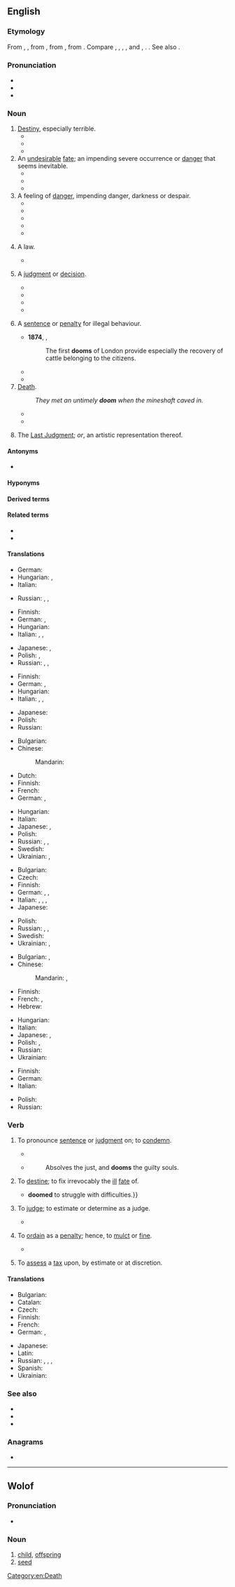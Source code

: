 {{also|Doom|dom|Dom|DOM|-dom}}
==English==

===Etymology===
{{root|en|ine-pro|*dʰeh₁-}}
From {{inh|en|enm|dome}}, {{m|enm|dom}}, from {{inh|en|ang|dōm|t=[[judgement]]}}, from {{inh|en|gem-pro|*dōmaz}}, from {{inh|en|ine-pro|*dʰóh₁mos}}. Compare {{cog|fy|doem}}, {{cog|nl|doem}}, {{cog|da|-}}, {{cog|no|-}}, and {{cog|sv|dom}}, {{cog|is|dómur}}. {{doublet|en|duma}}. See also {{m|en|deem}}.

===Pronunciation===
* {{IPA|en|/duːm/}}
* {{audio|en|en-us-doom.ogg|Audio (US)}}
* {{rhymes|en|uːm}}

===Noun===
{{en-noun|~}}

# [[destiny|Destiny]], especially terrible.
#* {{RQ:Dryden Miscellaneous Works|IV|The First Book of Homer's Ilias|415|This, for the night; by day, the web and loom, / And homely houſhold-taſk, ſhall be her '''doom''',}}
#* {{quote-journal|en|year=2007|volume=92|issue=4|page=495|title=Fustian Days: Book One: Sonic Goddam Boom|author=Billy Lee Brammer|journal=Southwest Review|passage="When should I expect him?" Roy said, resigned to his '''doom'''.}}
#* {{quote-journal|en|date=December 11, 2009|volume=59|issue=8|page=4|title=Robin Hood|author=Karen Gormandy|passage="After he takes the throne, you will be arrested." / "You lie like your master, Carfax. Your '''doom''' is sealed."}}
# An [[undesirable]] [[fate]]; an impending severe occurrence or [[danger]] that seems inevitable.
#* {{quote-journal|en|year=2004|volume=89|issue=4|page=479|title=The Turpentine Still|author=Arthur Miller|journal=Southwest Review|passage=unlike Vincent, he wasn't quite taken in by the outbreak of hopefulness on all sides. After all, nothing about the tanks or the process had been resolved; an air of '''doom''' still hung undisturbed over the project.}}
#* {{quote-journal|en|year=2007|month=February| volume=71| issue=773| page=45| title=Tapestries in Oil| author=Bob Bahr| journal=American Artist| passage=Such paintings are inherently moody, and Elliott likes that-even as he carefully avoids dictating a specific mood. "Yesterday I painted the last light of the day-the trees looked pink, and the mountain's shadow was coming over them. It created a feeling of nostalgia... or impending '''doom'''... or still, quiet, peacefulness. It depends on the viewer's feelings about the scene, not just mine."}}
#* {{quote-journal|en|date=April 27, 2009|section=Sports|page=7C| title=After Lions^ gamble, lots of big men tapped| author=Nate Davis| work=USA Today| passage=Chung was the first of its four picks in Round 2. His arrival might spell '''doom''' for Rodney Harrison.}}
# A feeling of [[danger]], impending danger, darkness or despair.
#* {{quote-book|en|year=2006|title=Once upon a wedding night|author=Sophie Jordan| passage=She halted her pacing steps as the ugly significance of Nicholas Caulfield's pending arrival washed over her. Ruin. Destitution. '''Doom''' settled like a heavy stone in her chest.}}
#* {{quote-book|en|title=The Year the Lights Came on|page=204|author=Terry Kay| co-authors=William J. Scheick| year=2007| passage=Feeling '''doom''', as we learned in the beautiful folk language of blacks who knew the truth of it, began with a single unexpected oddity — a redbird out of season, hail out of cloudless skies, dogs cowering under the house}}
#* {{quote-book|en|title=Real Life Freedom|page=25|author=Beverly Fincham| year=2008| passage=I'm taking medications every day; never thinking I would be spiraling into nothing but a nightmare that made me feel '''doom'''.}}
#* {{quote-journal|en|year=2009|month=March|volume=122|issue=3|page=15| title=Forget the rules and make the leap|author=Deanna Roy| journal=Writer| passage=Then the smiling narrator filled me with '''doom''': I was expected to pull my own rip cord. I nearly fainted.}}
#* {{quote-journal|en|title=What to do when it all goes right|author=Mark Morford| date=July 20, 2010| passage=perhaps you do that most rare of things when reading the news: You grin, exhale, stop feeling '''doom''' in every crevasse and corner of your body.|work=San Francisco Chronicle}}
# {{lb|en|countable|obsolete}} A law.
#* {{quote-book|en|author=Beatrice Adelaide Lees| title=Alfred the Great: the truth teller, maker of England, 848-899| page=211| year=1915| passage="What ye will not that other men should do unto you, that do ye not unto other men." "From this one '''doom'''," comments Alfred, "a man may bethink him how he should judge every one rightly: he needs no other doombook."}}
# {{lb|en|countable|obsolete}} A [[judgment]] or [[decision]].
#* {{quote-book|en|author=Edward Fairfax, transl.|title={{w|Jerusalem Delivered}}| year=1600| original=Gerusalemme Liberata| by={{w|Torquato Tasso}}| passage=And there he learned of things and haps to come, / To give foreknowledge true, and certain '''doom'''.}}
#* {{quote-book|en|title=[[w:Ancient law|Ancient Law]]|page=22| author={{w|Henry Sumner Maine}}| year=1861| passage=Kings are spoken of as if they had a store of "Themistes" ready to hand for use; but it must be distinctly understood that they are not laws, but judgments, or, to take the exact Teutonic equivalent, "'''dooms'''."}}
#* {{quote-book|en|author=Beatrice Adelaide Lees|title=Alfred the Great: the truth teller, maker of England, 848-899| page=208| year=1915| passage=when Alfred in turn set himself to the task of stating and interpreting the law of his kingdom, there were already precedents for him to follow, in the written "'''dooms'''" (domas) of his predecessors, — themselves but a small portion of the still unwritten custom}}
#* {{quote-book|en|author={{w|J. R. R. Tolkien}}|title={{w|The Silmarillion}}| page=88| year=1977| passage=Therefore I say that we will go on, and this '''doom''' I add: the deeds that we shall do shall be the matter of song until the last days of Arda.}}
# {{lb|en|countable|obsolete}} A [[sentence]] or [[penalty]] for illegal behaviour.
#* '''1874''', {{w|John Richard Green}}, ''{{w|A Short History of the English People}}''
#*: The first '''dooms''' of London provide especially the recovery of cattle belonging to the citizens.
#* {{quote-book|en|title=An institute of the law of Scotland|page=989| author=John Erskine| co-authors=Sir George Mackenzie, James Ivory| year=1828| passage=Appeals were by our ancient law styled falsing of '''dooms'''. They were to be entered immediately after '''doom''' or sentence was pronounced,}}
#* {{RQ:Gilbert and Sullivan Mikado|song=A More Humane Mikado|page=36|passage=The billiard '''sharp''' whom anyone catches / His '''doom'''’s extremely hard— / He’s made to dwell— / In a dungeon cell / On a spot that’s always barred.}}
# [[death|Death]].
#: ''They met an untimely '''doom''' when the mineshaft caved in.''
#* {{quote-book|en|title=Titus Andronicus|author={{w|William Shakespeare}} |year=1593| passage=This is the day of '''doom''' for Bassianus.}}
#* {{quote-book|en|year=2009|title=Tangled lies|author=Anne Kristin Stuart| passage=The engines were rumbling, missing every now and then, and Rachel leaned back in her seat, prepared to meet her '''doom''' somewhere over the Pacific. At least there was a priest at hand -- maybe she could entice him to hear a final confession.}}
# {{lb|en|sometimes capitalized}} The [[Last Judgment]]; ''or'', an artistic representation thereof.

====Antonyms====
* {{sense|undesirable fate}} {{l|en|fortune}}

====Hyponyms====
{{col3
|en|entropic doom
|foredoom
|predoom
}}

====Derived terms====
{{der4
|en|doom-and-gloomer
|gloom-and-doomer
|doomer
|doomful
|doomless
|doomlike
|doom metal
|doomsayer
|doomsday
|doomster
|doomy
|gloom and doom
}}

====Related terms====
* {{l|en|deem}}
* {{l|en|-dom}}

====Translations====
{{trans-top|obsolete: law}}
* German: {{t+|de|Bann|m}}
* Hungarian: {{t+|hu|törvény}}, {{t+|hu|rendelet}}
* Italian: {{t+|it|sentenza|f}}
{{trans-mid}}
* Russian: {{t|ru|Стра́шный суд|m}}, {{t+|ru|суд|m}}, {{t+|ru|зако́н|m}}
{{trans-bottom}}

{{trans-top|obsolete: judgment or decision}}
* Finnish: {{t+|fi|tuomio}}
* German: {{t+|de|Urteil|n}}, {{t+|de|Verbannung|f}}
* Hungarian: {{t+|hu|ítélet}}
* Italian: {{t+|it|sentenza|f}}, {{t+|it|giudizio|m}}, {{t+|it|decisione|f}}
{{trans-mid}}
* Japanese: {{t+|ja|宣告|tr=せんこく, senkoku|sc=Jpan}}, {{t+|ja|判決|tr=はんけつ, hanketsu|sc=Jpan}}
* Polish: {{t+|pl|sąd|m}}, {{t+|pl|osąd|m}}
* Russian: {{t+|ru|пригово́р|m}}, {{t+|ru|реше́ние|n}}, {{t+|ru|декре́т|m}}
{{trans-bottom}}

{{trans-top|obsolete: sentence or penalty}}
* Finnish: {{t+|fi|tuomio}}
* German: {{t+|de|Urteil|n}}, {{t+|de|Strafe|f}}
* Hungarian: {{t+|hu|ítélet}}
* Italian: {{t+|it|sentenza|f}}, {{t|it|penalità|f}}, {{t+|it|condanna|f}}
{{trans-mid}}
* Japanese: {{t+|ja|刑罰|tr=けいばつ, keibatsu|sc=Jpan}}
* Polish: {{t+|pl|wyrok|m}}
* Russian: {{t+|ru|пригово́р|m}}
{{trans-bottom}}

{{trans-top|death}}
* Bulgarian: {{t+|bg|гибел|f}}
* Chinese:
*: Mandarin: {{t+|cmn|死亡|tr=sǐwáng|sc=Hani}}
* Dutch: {{t+|nl|ondergang|c}}
* Finnish: {{t+|fi|kohtalo}}
* French: {{t+|fr|mort|f}}
* German: {{t+|de|Untergang|m}}, {{t+|de|Tod|m}}
{{trans-mid}}
* Hungarian: {{t+|hu|végzet}}
* Italian: {{t+|it|morte|f}}
* Japanese: {{t+|ja|死|tr=[[し]], shi|sc=Jpan}}, {{t+|ja|滅亡|tr=めつぼう, metsubō|sc=Jpan}}
* Polish: {{t+|pl|zguba|f}}
* Russian: {{t+|ru|смерть|f}}, {{t+|ru|ги́бель|f}}, {{t+|ru|кончи́на|f}}
* Swedish: {{t+|sv|undergång|c}}
* Ukrainian: {{t+|uk|смерть}}, {{t|uk|загибель}}
{{trans-bottom}}

{{trans-top|destiny, especially terrible}}
* Bulgarian: {{t+|bg|участ|f}}
* Czech: {{t+|cs|osud|m}}
* Finnish: {{t+|fi|kohtalo}}
* German: {{t+|de|Schicksal|n}}, {{t+|de|Verhängnis|n}}, {{t+|de|Verderben|n}}
* Italian: {{t+|it|sorte|f}}, {{t+|it|fato|m}}, {{t+|it|avversità|f}}, {{t+|it|presagio|m}}
* Japanese: {{t+|ja|運命|tr=うんめい, unmei|sc=Jpan}}
{{trans-mid}}
* Polish: {{t+|pl|fatum|n}}
* Russian: {{t+|ru|рок|m}}, {{t+|ru|судьба́|f}}, {{t+|ru|фа́тум|m}}
* Swedish: {{t+|sv|öde|n}}
* Ukrainian: {{t+|uk|доля}}, {{t|uk|приреченість}}
{{trans-bottom}}

{{trans-top|undesirable fate}}
* Bulgarian: {{t+|bg|орис|f}}, {{t+|bg|участ|f}}
* Chinese:
*: Mandarin: {{t+|cmn|厄運|sc=Hani}}, {{t+|cmn|厄运|tr=èyùn|sc=Hani}}
* Finnish: {{t+|fi|loppu}}
* French: {{t+|fr|ruine|f}}, {{t+|fr|perte|f}}
* Hebrew: {{t+|he|אֲבַדּוֹן|tr=avadón|m}}
{{trans-mid}}
* Hungarian: {{t+|hu|végzet}}
* Italian: {{t+|it|rovina|f}}
* Japanese: {{t+|ja|凶運|tr=きょううん, kyōun|sc=Jpan}}, {{t+|ja|災難|tr=さいなん, sainan|sc=Jpan}}
* Polish: {{t+|pl|zagłada|f}}, {{t+|pl|zguba|f}}
* Russian: {{t+|ru|у́часть|f}}
* Ukrainian: {{t+|uk|доля}}
{{trans-bottom}}

{{trans-top|feeling of danger}}
* Finnish: {{t+|fi|kauhu}}
* German: {{t|de|drohendes Unheil|n}}
* Italian: {{t+|it|presagio|m}}
{{trans-mid}}
* Polish: {{t+|pl|groza|f}}
* Russian: {{t+|ru|предчу́вствие|n}}
{{trans-bottom}}

{{trans-see|Last Judgment}}

===Verb===
{{en-verb}}

# To pronounce [[sentence]] or [[judgment]] on; to [[condemn]].
#: {{ux|en|a criminal '''doomed''' to death}}
#* {{quote-web|en|author=Alex McLevy|title=Game Of Thrones suffers the fog of war in the battle against the dead (newbies)|url=https://tv.avclub.com/game-of-thrones-suffers-the-fog-of-war-in-the-battle-ag-1834367999|work={{w|The A.V. Club}}|date=28 April 2019|passage=There was certainly plenty of badass Arya before and after—more on that soon—but here was Arya the living, breathing human, outnumbered and petrified of making the one slight wrong move that would '''doom''' her. }}
#* {{RQ:Dryden Aeneis|6}}
#*: Absolves the just, and '''dooms''' the guilty souls.
# To [[destine]]; to fix irrevocably the [[ill]] [[fate]] of.
#* {{RQ:Macaulay Goldsmith|passage=A man of genius {{...}} '''doomed''' to struggle with difficulties.}}
# {{lb|en|obsolete}} To [[judge]]; to estimate or determine as a judge.
#* {{RQ:Milton PL|passage=And while we know not that the King of heaven hath not '''doomed''' this place our safe retreat}}
# {{lb|en|obsolete}} To [[ordain]] as a [[penalty]]; hence, to [[mulct]] or [[fine]].
#* {{RQ:Shakespeare Richard 3|II|i|passage=Have I tongue to '''doom''' my brother's death?}}
# {{lb|en|archaic|US|New England}} To [[assess]] a [[tax]] upon, by estimate or at discretion.

====Translations====
{{trans-top|to condemn}}
* Bulgarian: {{t+|bg|обричам}}
* Catalan: {{t+|ca|damnar}}
* Czech: {{t+|cs|odsoudit}}
* Finnish: {{t+|fi|tuomita}}
* French: {{t+|fr|condamner}}
* German: {{t+|de|verurteilen}}, {{t+|de|verdammen}}
{{trans-mid}}
* Japanese: {{t|ja|断罪|alt=断罪する|tr=だんざいする, danzai suru|sc=Jpan}}
* Latin: {{t|la|sacro}}
* Russian: {{t+|ru|обрека́ть|impf}}, {{t+|ru|обре́чь|pf}}, {{t+|ru|осужда́ть|impf}}, {{t+|ru|осуди́ть|pf}}
* Spanish: {{t+|es|condenar}}
* Ukrainian: {{t|uk|прирікати}}
{{trans-bottom}}

===See also===
* {{l|en|doomsday}}
* {{l|en|doomsaying}}
* {{l|en|damn}}

===Anagrams===
* {{anagrams|en|a=dmoo|Odom|mood}}

[[Category:en:Death]]

----

==Wolof==

===Pronunciation===
* {{audio|wo|Wo-doom.ogg|Audio}}

===Noun===
{{wo-noun|ji}}

# [[child]], [[offspring]]
# [[seed]]
{{top|wo|Family}}
